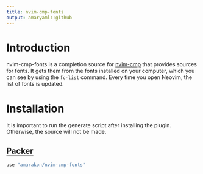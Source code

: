 ```yaml
---
title: nvim-cmp-fonts
output: amaryaml::github
---
```


# Introduction

nvim-cmp-fonts is a completion source for
[nvim-cmp](https://github.com/hrsh7th/nvim-cmp) that provides sources for fonts.
It gets them from the fonts installed on your computer, which you can see by
using the `fc-list` command. Every time you open Neovim, the list of fonts is
updated.

# Installation

It is important to run the generate script after installing the plugin.
Otherwise, the source will not be made.

## [Packer](https://github.com/wbthomason/packer.nvim)

```lua
use "amarakon/nvim-cmp-fonts"
```
